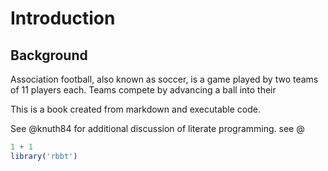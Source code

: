 # Introduction

## Background

Association football, also known as soccer, is a game played by two teams of 11 players each. Teams compete by advancing a ball into their

This is a book created from markdown and executable code.

See @knuth84 for additional discussion of literate programming. see @

```r
1 + 1
library('rbbt')
```
